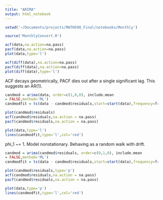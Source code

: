 ```yaml
---
title: "ARIMA"
output: html_notebook
---
```

```r
setwd('~/Documents/projects/MATH598_Final/notebooks/Monthly')

source('MonthlyConvert.R')
```

```r

acf(data,na.action=na.pass)
pacf(data,na.action=na.pass)
plot(data,type='l')
```
```r

acf(diff(data),na.action=na.pass)
pacf(diff(data),na.action=na.pass)
plot(diff(data),type='l')
```


ACF decays geometrically, PACF dies out after a single significant lag. This suggests an AR(1). 

```r
candmod = arima(data, order=c(1,0,0), include.mean
= FALSE,method='ML')
candmodfit = ts(data - candmod$residuals,start=start(data),frequency=frequency(data))

plot(candmod$residuals)
acf(candmod$residuals,na.action = na.pass)
pacf(candmod$residuals,na.action = na.pass)

plot(data,type='l')
lines(candmodfit,type='l',col='red')

```

phi_1 ~= 1. Model nonstationary. Behaving as a random walk with drift. 

```r
candmod = arima(candmod$residuals, order=c(0,1,0), include.mean
= FALSE,method='ML')
candmodfit = ts(data - candmod$residuals,start=start(data),frequency=frequency(data))

plot(candmod$residuals,type='p')
acf(candmod$residuals,na.action = na.pass)
pacf(candmod$residuals,na.action = na.pass)

plot(data,type='p')
lines(candmodfit,type='l',col='red')

```